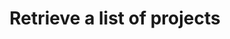 ---
title: "Retrieve a list of projects"
openapi: "GET /projects"
description: "Allows to retrieve the list of projects of the authenticated user or team. The list will be paginated and the provided query parameters allow filtering the returned projects."
---